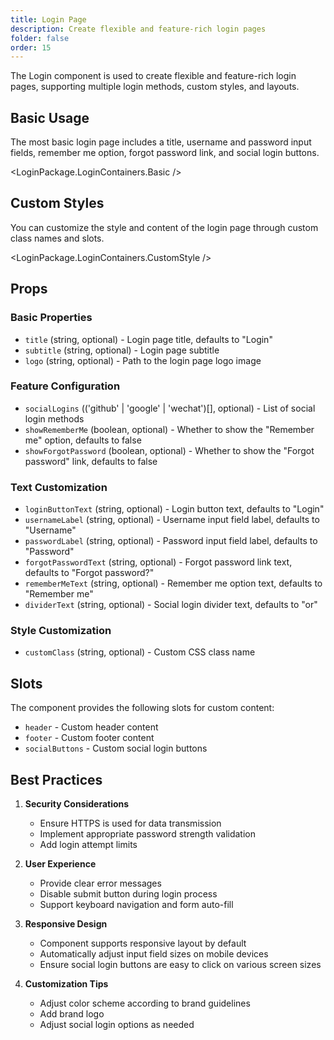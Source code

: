 ```yaml
---
title: Login Page
description: Create flexible and feature-rich login pages
folder: false
order: 15
---
```



The Login component is used to create flexible and feature-rich login pages, supporting multiple login methods, custom styles, and layouts.

## Basic Usage

The most basic login page includes a title, username and password input fields, remember me option, forgot password link, and social login buttons.

<LoginPackage.LoginContainers.Basic />

## Custom Styles

You can customize the style and content of the login page through custom class names and slots.

<LoginPackage.LoginContainers.CustomStyle />

## Props

### Basic Properties
- `title` (string, optional) - Login page title, defaults to "Login"
- `subtitle` (string, optional) - Login page subtitle
- `logo` (string, optional) - Path to the login page logo image

### Feature Configuration
- `socialLogins` (('github' | 'google' | 'wechat')[], optional) - List of social login methods
- `showRememberMe` (boolean, optional) - Whether to show the "Remember me" option, defaults to false
- `showForgotPassword` (boolean, optional) - Whether to show the "Forgot password" link, defaults to false

### Text Customization
- `loginButtonText` (string, optional) - Login button text, defaults to "Login"
- `usernameLabel` (string, optional) - Username input field label, defaults to "Username"
- `passwordLabel` (string, optional) - Password input field label, defaults to "Password"
- `forgotPasswordText` (string, optional) - Forgot password link text, defaults to "Forgot password?"
- `rememberMeText` (string, optional) - Remember me option text, defaults to "Remember me"
- `dividerText` (string, optional) - Social login divider text, defaults to "or"

### Style Customization
- `customClass` (string, optional) - Custom CSS class name

## Slots

The component provides the following slots for custom content:

- `header` - Custom header content
- `footer` - Custom footer content
- `socialButtons` - Custom social login buttons

## Best Practices

1. **Security Considerations**
   - Ensure HTTPS is used for data transmission
   - Implement appropriate password strength validation
   - Add login attempt limits

2. **User Experience**
   - Provide clear error messages
   - Disable submit button during login process
   - Support keyboard navigation and form auto-fill

3. **Responsive Design**
   - Component supports responsive layout by default
   - Automatically adjust input field sizes on mobile devices
   - Ensure social login buttons are easy to click on various screen sizes

4. **Customization Tips**
   - Adjust color scheme according to brand guidelines
   - Add brand logo
   - Adjust social login options as needed 